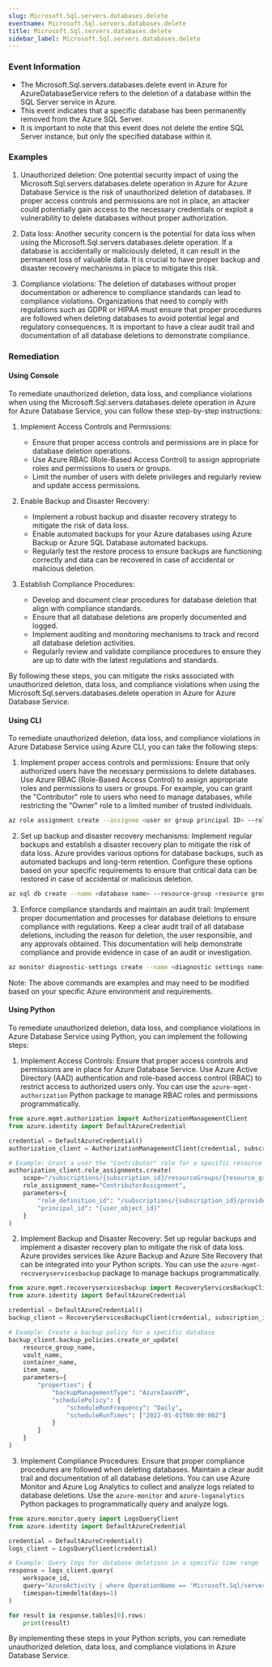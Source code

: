 ```yaml
--- 
slug: Microsoft.Sql.servers.databases.delete
eventname: Microsoft.Sql.servers.databases.delete
title: Microsoft.Sql.servers.databases.delete
sidebar_label: Microsoft.Sql.servers.databases.delete
---
```

                       
### Event Information

- The Microsoft.Sql.servers.databases.delete event in Azure for AzureDatabaseService refers to the deletion of a database within the SQL Server service in Azure.
- This event indicates that a specific database has been permanently removed from the Azure SQL Server.
- It is important to note that this event does not delete the entire SQL Server instance, but only the specified database within it.


### Examples

1. Unauthorized deletion: One potential security impact of using the Microsoft.Sql.servers.databases.delete operation in Azure for Azure Database Service is the risk of unauthorized deletion of databases. If proper access controls and permissions are not in place, an attacker could potentially gain access to the necessary credentials or exploit a vulnerability to delete databases without proper authorization.

2. Data loss: Another security concern is the potential for data loss when using the Microsoft.Sql.servers.databases.delete operation. If a database is accidentally or maliciously deleted, it can result in the permanent loss of valuable data. It is crucial to have proper backup and disaster recovery mechanisms in place to mitigate this risk.

3. Compliance violations: The deletion of databases without proper documentation or adherence to compliance standards can lead to compliance violations. Organizations that need to comply with regulations such as GDPR or HIPAA must ensure that proper procedures are followed when deleting databases to avoid potential legal and regulatory consequences. It is important to have a clear audit trail and documentation of all database deletions to demonstrate compliance.

### Remediation

#### Using Console

To remediate unauthorized deletion, data loss, and compliance violations when using the Microsoft.Sql.servers.databases.delete operation in Azure for Azure Database Service, you can follow these step-by-step instructions:

1. Implement Access Controls and Permissions:
   - Ensure that proper access controls and permissions are in place for database deletion operations.
   - Use Azure RBAC (Role-Based Access Control) to assign appropriate roles and permissions to users or groups.
   - Limit the number of users with delete privileges and regularly review and update access permissions.

2. Enable Backup and Disaster Recovery:
   - Implement a robust backup and disaster recovery strategy to mitigate the risk of data loss.
   - Enable automated backups for your Azure databases using Azure Backup or Azure SQL Database automated backups.
   - Regularly test the restore process to ensure backups are functioning correctly and data can be recovered in case of accidental or malicious deletion.

3. Establish Compliance Procedures:
   - Develop and document clear procedures for database deletion that align with compliance standards.
   - Ensure that all database deletions are properly documented and logged.
   - Implement auditing and monitoring mechanisms to track and record all database deletion activities.
   - Regularly review and validate compliance procedures to ensure they are up to date with the latest regulations and standards.

By following these steps, you can mitigate the risks associated with unauthorized deletion, data loss, and compliance violations when using the Microsoft.Sql.servers.databases.delete operation in Azure for Azure Database Service.

#### Using CLI

To remediate unauthorized deletion, data loss, and compliance violations in Azure Database Service using Azure CLI, you can take the following steps:

1. Implement proper access controls and permissions: Ensure that only authorized users have the necessary permissions to delete databases. Use Azure RBAC (Role-Based Access Control) to assign appropriate roles and permissions to users or groups. For example, you can grant the "Contributor" role to users who need to manage databases, while restricting the "Owner" role to a limited number of trusted individuals.

```bash
az role assignment create --assignee <user or group principal ID> --role "Contributor" --scope <resource group or database ID>
```

2. Set up backup and disaster recovery mechanisms: Implement regular backups and establish a disaster recovery plan to mitigate the risk of data loss. Azure provides various options for database backups, such as automated backups and long-term retention. Configure these options based on your specific requirements to ensure that critical data can be restored in case of accidental or malicious deletion.

```bash
az sql db create --name <database name> --resource-group <resource group name> --server <server name> --sample-name AdventureWorksLT --edition GeneralPurpose --family Gen5 --capacity 2 --backup-storage-redundancy Geo --zone-redundant false --read-replicas 0 --restore-point-in-time <restore point in time>
```

3. Enforce compliance standards and maintain an audit trail: Implement proper documentation and processes for database deletions to ensure compliance with regulations. Keep a clear audit trail of all database deletions, including the reason for deletion, the user responsible, and any approvals obtained. This documentation will help demonstrate compliance and provide evidence in case of an audit or investigation.

```bash
az monitor diagnostic-settings create --name <diagnostic settings name> --resource <database ID> --logs '[{"category": "Delete", "enabled": true}]' --workspace <workspace ID>
```

Note: The above commands are examples and may need to be modified based on your specific Azure environment and requirements.

#### Using Python

To remediate unauthorized deletion, data loss, and compliance violations in Azure Database Service using Python, you can implement the following steps:

1. Implement Access Controls: Ensure that proper access controls and permissions are in place for Azure Database Service. Use Azure Active Directory (AAD) authentication and role-based access control (RBAC) to restrict access to authorized users only. You can use the `azure-mgmt-authorization` Python package to manage RBAC roles and permissions programmatically.

```python
from azure.mgmt.authorization import AuthorizationManagementClient
from azure.identity import DefaultAzureCredential

credential = DefaultAzureCredential()
authorization_client = AuthorizationManagementClient(credential, subscription_id)

# Example: Grant a user the "Contributor" role for a specific resource group
authorization_client.role_assignments.create(
    scope="/subscriptions/{subscription_id}/resourceGroups/{resource_group_name}",
    role_assignment_name="ContributorAssignment",
    parameters={
        "role_definition_id": "/subscriptions/{subscription_id}/providers/Microsoft.Authorization/roleDefinitions/b24988ac-6180-42a0-ab88-20f7382dd24c",
        "principal_id": "{user_object_id}"
    }
)
```

2. Implement Backup and Disaster Recovery: Set up regular backups and implement a disaster recovery plan to mitigate the risk of data loss. Azure provides services like Azure Backup and Azure Site Recovery that can be integrated into your Python scripts. You can use the `azure-mgmt-recoveryservicesbackup` package to manage backups programmatically.

```python
from azure.mgmt.recoveryservicesbackup import RecoveryServicesBackupClient
from azure.identity import DefaultAzureCredential

credential = DefaultAzureCredential()
backup_client = RecoveryServicesBackupClient(credential, subscription_id)

# Example: Create a backup policy for a specific database
backup_client.backup_policies.create_or_update(
    resource_group_name,
    vault_name,
    container_name,
    item_name,
    parameters={
        "properties": {
            "backupManagementType": "AzureIaasVM",
            "schedulePolicy": {
                "scheduleRunFrequency": "Daily",
                "scheduleRunTimes": ["2022-01-01T00:00:00Z"]
            }
        }
    }
)
```

3. Implement Compliance Procedures: Ensure that proper compliance procedures are followed when deleting databases. Maintain a clear audit trail and documentation of all database deletions. You can use Azure Monitor and Azure Log Analytics to collect and analyze logs related to database deletions. Use the `azure-monitor` and `azure-loganalytics` Python packages to programmatically query and analyze logs.

```python
from azure.monitor.query import LogsQueryClient
from azure.identity import DefaultAzureCredential

credential = DefaultAzureCredential()
logs_client = LogsQueryClient(credential)

# Example: Query logs for database deletions in a specific time range
response = logs_client.query(
    workspace_id,
    query="AzureActivity | where OperationName == 'Microsoft.Sql/servers/databases/delete' | where TimeGenerated between(datetime('2022-01-01T00:00:00Z') .. datetime('2022-01-02T00:00:00Z'))",
    timespan=timedelta(days=1)
)

for result in response.tables[0].rows:
    print(result)
```

By implementing these steps in your Python scripts, you can remediate unauthorized deletion, data loss, and compliance violations in Azure Database Service.


 